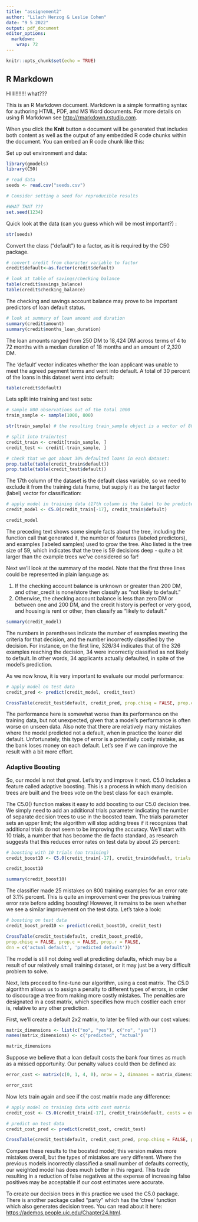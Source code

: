 ```yaml
---
title: "assignement2"
author: "Lilach Herzog & Leslie Cohen"
date: "9 5 2022"
output: pdf_document
editor_options: 
  markdown: 
    wrap: 72
---
```


```r
knitr::opts_chunk$set(echo = TRUE)
```

## R Markdown

HIIII!!!!!!! what???

This is an R Markdown document. Markdown is a simple formatting syntax
for authoring HTML, PDF, and MS Word documents. For more details on
using R Markdown see <http://rmarkdown.rstudio.com>.

When you click the **Knit** button a document will be generated that
includes both content as well as the output of any embedded R code
chunks within the document. You can embed an R code chunk like this:

Set up out environment and data:

```r
library(gmodels)
library(C50)

# read data
seeds <- read.csv("seeds.csv")

# Consider setting a seed for reproducible results

#WHAT THAT ???
set.seed(1234)
```

Quick look at the data (can you guess which will be most important?) :

```r
str(seeds)
```

Convert the class ("default") to a factor, as it is required by the C50
package.

```r
# convert credit from character variable to factor
credit$default<-as.factor(credit$default)
```

```r
# look at table of savings/checking balance
table(credit$savings_balance)
table(credit$checking_balance)
```

The checking and savings account balance may prove to be important
predictors of loan default status.

```r
# look at summary of loan amount and duration
summary(credit$amount)
summary(credit$months_loan_duration)
```

The loan amounts ranged from 250 DM to 18,424 DM across terms of 4 to 72
months with a median duration of 18 months and an amount of 2,320 DM.

The 'default' vector indicates whether the loan applicant was unable to
meet the agreed payment terms and went into default. A total of 30
percent of the loans in this dataset went into default:

```r
table(credit$default)
```

Lets split into training and test sets:

```r
# sample 800 observations out of the total 1000
train_sample <- sample(1000, 800)

str(train_sample) # the resulting train_sample object is a vector of 800 random integers

# split into train/test
credit_train <- credit[train_sample, ]
credit_test <- credit[-train_sample, ]

# check that we got about 30% defaulted loans in each dataset:
prop.table(table(credit_train$default))
prop.table(table(credit_test$default))
```

The 17th column of the dataset is the default class variable, so we need
to exclude it from the training data frame, but supply it as the target
factor (label) vector for classification:

```r
# apply model in training data (17th column is the label to be predicted)
credit_model <- C5.0(credit_train[-17], credit_train$default)

credit_model
```

The preceding text shows some simple facts about the tree, including the
function call that generated it, the number of features (labeled
predictors), and examples (labeled samples) used to grow the tree. Also
listed is the tree size of 59, which indicates that the tree is 59
decisions deep - quite a bit larger than the example trees we've
considered so far!

Next we'll look at the summary of the model. Note that the first three
lines could be represented in plain language as:

1.  If the checking account balance is unknown or greater than 200 DM,
    and other_credit is none/store then classify as "not likely to
    default."
2.  Otherwise, the checking account balance is less than zero DM or
    between one and 200 DM, and the credit history is perfect or very
    good, and housing is rent or other, then classify as "likely to
    default."

```r
summary(credit_model)
```

The numbers in parentheses indicate the number of examples meeting the
criteria for that decision, and the number incorrectly classified by the
decision. For instance, on the first line, 326/34 indicates that of the
326 examples reaching the decision, 34 were incorrectly classified as
not likely to default. In other words, 34 applicants actually defaulted,
in spite of the model's prediction.

As we now know, it is very important to evaluate our model performance:

```r
# apply model on test data
credit_pred <- predict(credit_model, credit_test)

CrossTable(credit_test$default, credit_pred, prop.chisq = FALSE, prop.c = FALSE, prop.r = FALSE, dnn = c('actual default', 'predicted default'))
```

The performance here is somewhat worse than its performance on the
training data, but not unexpected, given that a model's performance is
often worse on unseen data. Also note that there are relatively many
mistakes where the model predicted not a default, when in practice the
loaner did default. Unfortunately, this type of error is a potentially
costly mistake, as the bank loses money on each default. Let's see if we
can improve the result with a bit more effort.

### Adaptive Boosting

So, our model is not that great. Let's try and improve it next. C5.0
includes a feature called adaptive boosting. This is a process in which
many decision trees are built and the trees vote on the best class for
each example.

The C5.0() function makes it easy to add boosting to our C5.0 decision
tree. We simply need to add an additional trials parameter indicating
the number of separate decision trees to use in the boosted team. The
trials parameter sets an upper limit; the algorithm will stop adding
trees if it recognizes that additional trials do not seem to be
improving the accuracy. We'll start with 10 trials, a number that has
become the de facto standard, as research suggests that this reduces
error rates on test data by about 25 percent:

```r
# boosting with 10 trials (on training)
credit_boost10 <- C5.0(credit_train[-17], credit_train$default, trials = 10)

credit_boost10

summary(credit_boost10)
```

The classifier made 25 mistakes on 800 training examples for an error
rate of 3.1% percent. This is quite an improvement over the previous
training error rate before adding boosting! However, it remains to be
seen whether we see a similar improvement on the test data. Let's take a
look:

```r
# boosting on test data
credit_boost_pred10 <- predict(credit_boost10, credit_test)

CrossTable(credit_test$default, credit_boost_pred10,
prop.chisq = FALSE, prop.c = FALSE, prop.r = FALSE,
dnn = c('actual default', 'predicted default'))
```

The model is still not doing well at predicting defaults, which may be a
result of our relatively small training dataset, or it may just be a
very difficult problem to solve.

Next, lets proceed to fine-tune our algorithm, using a cost matrix. The
C5.0 algorithm allows us to assign a penalty to different types of
errors, in order to discourage a tree from making more costly mistakes.
The penalties are designated in a cost matrix, which specifies how much
costlier each error is, relative to any other prediction.

First, we'll create a default 2x2 matrix, to later be filled with our
cost values:

```r
matrix_dimensions <- list(c("no", "yes"), c("no", "yes"))
names(matrix_dimensions) <- c("predicted", "actual")

matrix_dimensions
```

Suppose we believe that a loan default costs the bank four times as much
as a missed opportunity. Our penalty values could then be defined as:

```r
error_cost <- matrix(c(0, 1, 4, 0), nrow = 2, dimnames = matrix_dimensions)

error_cost
```

Now lets train again and see if the cost matrix made any difference:

```r
# apply model on training data with cost matrix
credit_cost <- C5.0(credit_train[-17], credit_train$default, costs = error_cost)

# predict on test data
credit_cost_pred <- predict(credit_cost, credit_test)

CrossTable(credit_test$default, credit_cost_pred, prop.chisq = FALSE, prop.c = FALSE, prop.r = FALSE, dnn = c('actual default', 'predicted default'))
```

Compare these results to the boosted model; this version makes more
mistakes overall, but the types of mistakes are very different. Where
the previous models incorrectly classified a small number of defaults
correctly, our weighted model has does much better in this regard. This
trade resulting in a reduction of false negatives at the expense of
increasing false positives may be acceptable if our cost estimates were
accurate.

To create our decision trees in this practice we used the C5.0 package.
There is another package called "party" which has the 'ctree' function
which also generates decision trees. You can read about it here:
<https://ademos.people.uic.edu/Chapter24.html>.

